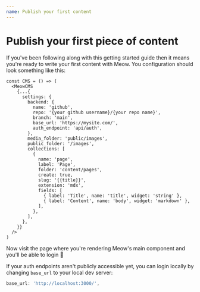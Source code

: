 ```yaml
---
name: Publish your first content
---
```

# Publish your first piece of content

If you've been following along with this getting started guide then it means you're ready to write your first content with Meow. You configuration should look something like this:

```tsx
const CMS = () => (
  <MeowCMS
    {...{
      settings: {
        backend: {
          name: 'github',
          repo: '{your github username}/{your repo name}',
          branch: 'main', 
          base_url: 'https://mysite.com/',
          auth_endpoint: 'api/auth', 
        },
        media_folder: 'public/images',
        public_folder: '/images',
        collections: [
          {
            name: 'page',
            label: 'Page',
            folder: 'content/pages',
            create: true,
            slug: '{{title}}',
            extension: 'mdx',
            fields: [
              { label: 'Title', name: 'title', widget: 'string' },
              { label: 'Content', name: 'body', widget: 'markdown' },
            ],
          },
        ],
      },
    }}
  />
)
```

Now visit the page where you're rendering Meow's main component and you'll be able to login 🎉

<Note>

If your auth endpoints aren't publicly accessible yet, you can login locally by changing `base_url` to your local dev server:

```js
base_url: 'http://localhost:3000/',
```

</Note>

